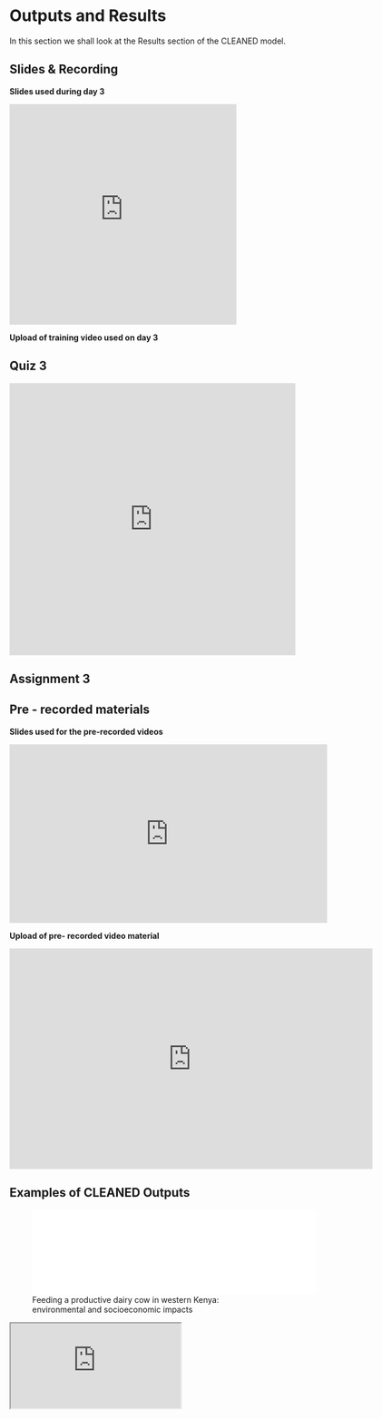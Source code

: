 # Outputs and Results  

In this section we shall look at the Results section of the CLEANED model.


## Slides & Recording

**Slides used during day 3**

<iframe src="https://docs.google.com/presentation/d/e/2PACX-1vRUDdD7dMNjLdirQneEtKaoKrboEYD5EW5f3ktusXEbxOoEmos5hpc92C6HftjiIQ/embed?start=false&loop=false&delayms=3000" frameborder="0" width="400" height="389" allowfullscreen="true" mozallowfullscreen="true" webkitallowfullscreen="true"></iframe>


**Upload of training video used on day 3**

## Quiz 3


<iframe width="640px" height= "480px" src= "https://forms.office.com/Pages/ResponsePage.aspx?id=AA76ahT6t0CKLiKn-MNX1aE1vfzSBf5GkjzzKvqgj8ZUQ01VMDc1SE0xTlc2VEdYSVJVRk8wNFlBWi4u&embed=true" frameborder= "0" marginwidth= "0" marginheight= "0" style= "border: none; max-width:100%; max-height:100vh" allowfullscreen webkitallowfullscreen mozallowfullscreen msallowfullscreen> </iframe>

## Assignment 3 



## Pre - recorded materials 


**Slides used for the pre-recorded videos**

<iframe width="560" height="315" src="https://www.youtube.com/embed/p40k6STl_Ng" frameborder="0" allow="accelerometer; autoplay; encrypted-media; gyroscope; picture-in-picture" allowfullscreen></iframe>

**Upload of pre- recorded video material**

<iframe src="https://docs.google.com/presentation/d/e/2PACX-1vSG8G-l54y0OKXN_iBkeZ1bqKPPnbv054nhmyZRI3HXrW0NBfe4coj-kif-tr6nVA/embed?start=false&loop=false&delayms=3000" frameborder="0" width="640" height="389" allowfullscreen="true" mozallowfullscreen="true" webkitallowfullscreen="true"></iframe>


## Examples of CLEANED Outputs

![Feeding a productive dairy cow in western Kenya: environmental and socioeconomic impacts](FEEDING A PRODUCTIVE DAIRY COW IN WESTERN KENYA.pdf){width=500px}


<iframe src="https://ciat.cgiar.org/ciat-projects/environmental-assessments-of-livestock-systems-using/" scrolling= "yes"></iframe>





